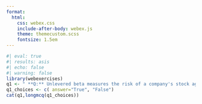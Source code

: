 ```yaml
---
format:
  html:
    css: webex.css
    include-after-body: webex.js
    theme: themecustom.scss
    fontsize: 1.5em
---
```

```r
#| eval: true
#| results: asis
#| echo: false
#| warning: false
library(webexercises)
q1 <- " **Q:** Unlevered beta measures the risk of a company's stock against that of the broader market, including the impact of a company's capital structure and leverage, while levered beta measures the market risk of a company without the impact of debt."
q1_choices <- c( answer="True", "False")
cat(q1,longmcq(q1_choices))
```
